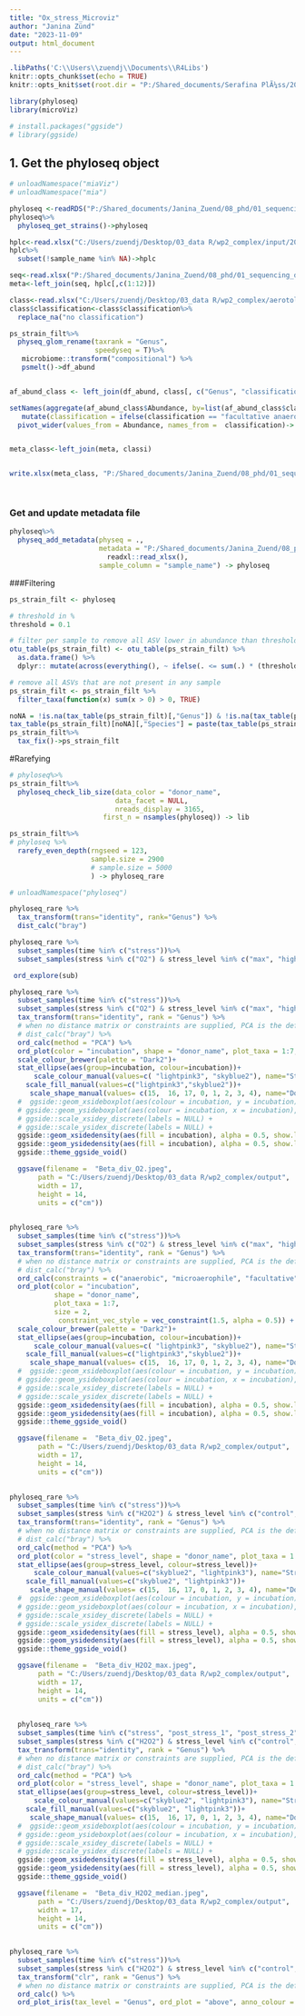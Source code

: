 ```yaml
---
title: "Ox_stress_Microviz"
author: "Janina Zünd"
date: "2023-11-09"
output: html_document
---
```


```r
.libPaths('C:\\Users\\zuendj\\Documents\\R4Libs')
knitr::opts_chunk$set(echo = TRUE)
knitr::opts_knit$set(root.dir = "P:/Shared_documents/Serafina PlÃ¼ss/20230320_sequencing_results/Janina", cho = TRUE, warning = FALSE, message = FALSE)

library(phyloseq)
library(microViz)

# install.packages("ggside")
# library(ggside)
```

## 1. Get the phyloseq object 
```r
# unloadNamespace("miaViz")
# unloadNamespace("mia")

phyloseq <-readRDS("P:/Shared_documents/Janina_Zuend/08_phd/01_sequencing_data/Ox_stress/phyloseq_phylo.RDS")
phyloseq%>%
  phyloseq_get_strains()->phyloseq
```

```r
hplc<-read.xlsx("C:/Users/zuendj/Desktop/03_data R/wp2_complex/input/20230613_hplc_list_results_stress.xlsx")
hplc%>%
  subset(!sample_name %in% NA)->hplc

seq<-read.xlsx("P:/Shared_documents/Janina_Zuend/08_phd/01_sequencing_data/Ox_stress/mapping_file.xlsx")
meta<-left_join(seq, hplc[,c(1:12)])

class<-read.xlsx("C:/Users/zuendj/Desktop/03_data R/wp2_complex/aerotolerance_classification_mod.xlsx")
class$classification<-class$classification%>%
  replace_na("no classification")

ps_strain_filt%>%
  physeq_glom_rename(taxrank = "Genus", 
                     speedyseq = T)%>%
   microbiome::transform("compositional") %>%
   psmelt()->df_abund


af_abund_class <- left_join(df_abund, class[, c("Genus", "classification")])

setNames(aggregate(af_abund_class$Abundance, by=list(af_abund_class$classification, af_abund_class$donor_name, af_abund_class$stress, af_abund_class$stress_level, af_abund_class$incubation, af_abund_class$time), FUN="sum"), c("classification", "donor_name", "stress", "stress_level","incubation", "time", "Abundance"))%>%
   mutate(classification = ifelse(classification == "facultative anaerobe", "facultative", classification))%>%
  pivot_wider(values_from = Abundance, names_from =  classification)-> classi


meta_class<-left_join(meta, classi)


write.xlsx(meta_class, "P:/Shared_documents/Janina_Zuend/08_phd/01_sequencing_data/Ox_stress/meta_new.xlsx")




```
### Get and update metadata file
```r

phyloseq%>%
  physeq_add_metadata(physeq = .,
                      metadata = "P:/Shared_documents/Janina_Zuend/08_phd/01_sequencing_data/Ox_stress/meta_new.xlsx" %>%
                        readxl::read_xlsx(),
                      sample_column = "sample_name") -> phyloseq

```
###Filtering
```r
ps_strain_filt <- phyloseq

# threshold in %
threshold = 0.1

# filter per sample to remove all ASV lower in abundance than threshold (%)
otu_table(ps_strain_filt) <- otu_table(ps_strain_filt) %>%
  as.data.frame() %>%
  dplyr:: mutate(across(everything(), ~ ifelse(. <= sum(.) * (threshold/100), 0, .))) %>% otu_table(., taxa_are_rows = TRUE)

# remove all ASVs that are not present in any sample
ps_strain_filt <- ps_strain_filt %>%
  filter_taxa(function(x) sum(x > 0) > 0, TRUE)

noNA = !is.na(tax_table(ps_strain_filt)[,"Genus"]) & !is.na(tax_table(ps_strain_filt)[,"Species"])
tax_table(ps_strain_filt)[noNA][,"Species"] = paste(tax_table(ps_strain_filt)[noNA][,"Genus"], tax_table(ps_strain_filt)[noNA][,"Species"])
ps_strain_filt%>%
  tax_fix()->ps_strain_filt
```

#Rarefying
```r
# phyloseq%>%
ps_strain_filt%>%
  phyloseq_check_lib_size(data_color = "donor_name",
                          data_facet = NULL,
                          nreads_display = 3165,
                       first_n = nsamples(phyloseq)) -> lib

ps_strain_filt%>%
# phyloseq %>%
  rarefy_even_depth(rngseed = 123,
                    sample.size = 2900
                    # sample.size = 5000
                    ) -> phyloseq_rare
```



```r
# unloadNamespace("phyloseq")

phyloseq_rare %>%
  tax_transform(trans="identity", rank="Genus") %>%
  dist_calc("bray")
```
```r
phyloseq_rare %>%
  subset_samples(time %in% c("stress"))%>%
  subset_samples(stress %in% c("O2") & stress_level %in% c("max", "high"))-> sub

 ord_explore(sub)
```

```r
phyloseq_rare %>%
  subset_samples(time %in% c("stress"))%>%
  subset_samples(stress %in% c("O2") & stress_level %in% c("max", "high")) %>%
  tax_transform(trans="identity", rank = "Genus") %>%
  # when no distance matrix or constraints are supplied, PCA is the default/auto ordination method
  # dist_calc("bray") %>%
  ord_calc(method = "PCA") %>%
  ord_plot(color = "incubation", shape = "donor_name", plot_taxa = 1:7, size = 2) +
  scale_colour_brewer(palette = "Dark2")+
  stat_ellipse(aes(group=incubation, colour=incubation))+
      scale_colour_manual(values=c( "lightpink3", "skyblue2"), name="Stress", labels=c("Stress", "Control"))+
    scale_fill_manual(values=c("lightpink3","skyblue2"))+
     scale_shape_manual(values= c(15,  16, 17, 0, 1, 2, 3, 4), name="Donor")+
  #  ggside::geom_xsideboxplot(aes(colour = incubation, y = incubation), orientation = "y", outlier.shape = NA) +
  # ggside::geom_ysideboxplot(aes(colour = incubation, x = incubation), orientation = "x", outlier.shape = NA) +
  # ggside::scale_xsidey_discrete(labels = NULL) +
  # ggside::scale_ysidex_discrete(labels = NULL) +
  ggside::geom_xsidedensity(aes(fill = incubation), alpha = 0.5, show.legend = FALSE) +
  ggside::geom_ysidedensity(aes(fill = incubation), alpha = 0.5, show.legend = FALSE) +
  ggside::theme_ggside_void()

  ggsave(filename =  "Beta_div_O2.jpeg",
       path = "C:/Users/zuendj/Desktop/03_data R/wp2_complex/output",
       width = 17,
       height = 14,
       units = c("cm"))
  
```
```r
phyloseq_rare %>%
  subset_samples(time %in% c("stress"))%>%
  subset_samples(stress %in% c("O2") & stress_level %in% c("max", "high")) %>%
  tax_transform(trans="identity", rank = "Genus") %>%
  # when no distance matrix or constraints are supplied, PCA is the default/auto ordination method
  # dist_calc("bray") %>%
  ord_calc(constraints = c("anaerobic", "microaerophile", "facultative" )) %>%
  ord_plot(color = "incubation", 
           shape = "donor_name", 
           plot_taxa = 1:7, 
           size = 2,
            constraint_vec_style = vec_constraint(1.5, alpha = 0.5)) +
  scale_colour_brewer(palette = "Dark2")+
  stat_ellipse(aes(group=incubation, colour=incubation))+
      scale_colour_manual(values=c( "lightpink3", "skyblue2"), name="Stress", labels=c("Stress", "Control"))+
    scale_fill_manual(values=c("lightpink3","skyblue2"))+
     scale_shape_manual(values= c(15,  16, 17, 0, 1, 2, 3, 4), name="Donor")+
  #  ggside::geom_xsideboxplot(aes(colour = incubation, y = incubation), orientation = "y", outlier.shape = NA) +
  # ggside::geom_ysideboxplot(aes(colour = incubation, x = incubation), orientation = "x", outlier.shape = NA) +
  # ggside::scale_xsidey_discrete(labels = NULL) +
  # ggside::scale_ysidex_discrete(labels = NULL) +
  ggside::geom_xsidedensity(aes(fill = incubation), alpha = 0.5, show.legend = FALSE) +
  ggside::geom_ysidedensity(aes(fill = incubation), alpha = 0.5, show.legend = FALSE) +
  ggside::theme_ggside_void()

  ggsave(filename =  "Beta_div_O2.jpeg",
       path = "C:/Users/zuendj/Desktop/03_data R/wp2_complex/output",
       width = 17,
       height = 14,
       units = c("cm"))
  
```


```r
phyloseq_rare %>%
  subset_samples(time %in% c("stress"))%>%
  subset_samples(stress %in% c("H2O2") & stress_level %in% c("control","high")) %>%
  tax_transform(trans="identity", rank = "Genus") %>%
  # when no distance matrix or constraints are supplied, PCA is the default/auto ordination method
  # dist_calc("bray") %>%
  ord_calc(method = "PCA") %>%
  ord_plot(color = "stress_level", shape = "donor_name", plot_taxa = 1:9, size = 2) +
  stat_ellipse(aes(group=stress_level, colour=stress_level))+
      scale_colour_manual(values=c("skyblue2", "lightpink3"), name="Stress")+
    scale_fill_manual(values=c("skyblue2", "lightpink3"))+
     scale_shape_manual(values= c(15,  16, 17, 0, 1, 2, 3, 4), name="Donor")+
  #  ggside::geom_xsideboxplot(aes(colour = incubation, y = incubation), orientation = "y", outlier.shape = NA) +
  # ggside::geom_ysideboxplot(aes(colour = incubation, x = incubation), orientation = "x", outlier.shape = NA) +
  # ggside::scale_xsidey_discrete(labels = NULL) +
  # ggside::scale_ysidex_discrete(labels = NULL) +
  ggside::geom_xsidedensity(aes(fill = stress_level), alpha = 0.5, show.legend = FALSE) +
  ggside::geom_ysidedensity(aes(fill = stress_level), alpha = 0.5, show.legend = FALSE) +
  ggside::theme_ggside_void()

  ggsave(filename =  "Beta_div_H2O2_max.jpeg",
       path = "C:/Users/zuendj/Desktop/03_data R/wp2_complex/output",
       width = 17,
       height = 14,
       units = c("cm"))
  
  
  phyloseq_rare %>%
  subset_samples(time %in% c("stress", "post_stress_1", "post_stress_2"))%>%
  subset_samples(stress %in% c("H2O2") & stress_level %in% c("control","median")) %>%
  tax_transform(trans="identity", rank = "Genus") %>%
  # when no distance matrix or constraints are supplied, PCA is the default/auto ordination method
  # dist_calc("bray") %>%
  ord_calc(method = "PCA") %>%
  ord_plot(color = "stress_level", shape = "donor_name", plot_taxa = 1:5, size = 2) +
  stat_ellipse(aes(group=stress_level, colour=stress_level))+
      scale_colour_manual(values=c("skyblue2", "lightpink3"), name="Stress")+
    scale_fill_manual(values=c("skyblue2", "lightpink3"))+
     scale_shape_manual(values= c(15,  16, 17, 0, 1, 2, 3, 4), name="Donor")+
  #  ggside::geom_xsideboxplot(aes(colour = incubation, y = incubation), orientation = "y", outlier.shape = NA) +
  # ggside::geom_ysideboxplot(aes(colour = incubation, x = incubation), orientation = "x", outlier.shape = NA) +
  # ggside::scale_xsidey_discrete(labels = NULL) +
  # ggside::scale_ysidex_discrete(labels = NULL) +
  ggside::geom_xsidedensity(aes(fill = stress_level), alpha = 0.5, show.legend = FALSE) +
  ggside::geom_ysidedensity(aes(fill = stress_level), alpha = 0.5, show.legend = FALSE) +
  ggside::theme_ggside_void()

  ggsave(filename =  "Beta_div_H2O2_median.jpeg",
       path = "C:/Users/zuendj/Desktop/03_data R/wp2_complex/output",
       width = 17,
       height = 14,
       units = c("cm"))
  
```

```r
phyloseq_rare %>%
  subset_samples(time %in% c("stress"))%>%
  subset_samples(stress %in% c("H2O2") & stress_level %in% c("control","high")) %>%
  tax_transform("clr", rank = "Genus") %>%
  # when no distance matrix or constraints are supplied, PCA is the default/auto ordination method
  ord_calc() %>%
  ord_plot_iris(tax_level = "Genus", ord_plot = "above", anno_colour = "stress_level")
```

